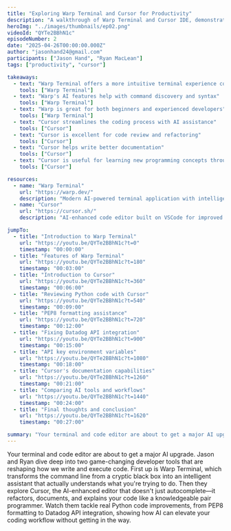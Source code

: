 ```yaml
---
title: "Exploring Warp Terminal and Cursor for Productivity"
description: "A walkthrough of Warp Terminal and Cursor IDE, demonstrating how these AI-enhanced tools can significantly boost developer productivity and workflow."
heroImg: "../images/thumbnails/ep02.png"
videoId: "QYTe2BBhN1c"
episodeNumber: 2
date: "2025-04-26T00:00:00.000Z"
author: "jasonhand24@gmail.com"
participants: ["Jason Hand", "Ryan MacLean"]
tags: ["productivity", "cursor"]

takeaways:
  - text: "Warp Terminal offers a more intuitive terminal experience compared to traditional terminals"
    tools: ["Warp Terminal"]
  - text: "Warp's AI features help with command discovery and syntax"
    tools: ["Warp Terminal"]
  - text: "Warp is great for both beginners and experienced developers"
    tools: ["Warp Terminal"]
  - text: "Cursor streamlines the coding process with AI assistance"
    tools: ["Cursor"]
  - text: "Cursor is excellent for code review and refactoring"
    tools: ["Cursor"]
  - text: "Cursor helps write better documentation"
    tools: ["Cursor"]
  - text: "Cursor is useful for learning new programming concepts through AI explanations"
    tools: ["Cursor"]

resources:
  - name: "Warp Terminal"
    url: "https://warp.dev/"
    description: "Modern AI-powered terminal application with intelligent command assistance"
  - name: "Cursor"
    url: "https://cursor.sh/"
    description: "AI-enhanced code editor built on VSCode for improved development workflow"

jumpTo:
  - title: "Introduction to Warp Terminal"
    url: "https://youtu.be/QYTe2BBhN1c?t=0"
    timestamp: "00:00:00"
  - title: "Features of Warp Terminal"
    url: "https://youtu.be/QYTe2BBhN1c?t=180"
    timestamp: "00:03:00"
  - title: "Introduction to Cursor"
    url: "https://youtu.be/QYTe2BBhN1c?t=360"
    timestamp: "00:06:00"
  - title: "Reviewing Python code with Cursor"
    url: "https://youtu.be/QYTe2BBhN1c?t=540"
    timestamp: "00:09:00"
  - title: "PEP8 formatting assistance"
    url: "https://youtu.be/QYTe2BBhN1c?t=720"
    timestamp: "00:12:00"
  - title: "Fixing Datadog API integration"
    url: "https://youtu.be/QYTe2BBhN1c?t=900"
    timestamp: "00:15:00"
  - title: "API key environment variables"
    url: "https://youtu.be/QYTe2BBhN1c?t=1080"
    timestamp: "00:18:00"
  - title: "Cursor's documentation capabilities"
    url: "https://youtu.be/QYTe2BBhN1c?t=1260"
    timestamp: "00:21:00"
  - title: "Comparing AI tools and workflows"
    url: "https://youtu.be/QYTe2BBhN1c?t=1440"
    timestamp: "00:24:00"
  - title: "Final thoughts and conclusion"
    url: "https://youtu.be/QYTe2BBhN1c?t=1620"
    timestamp: "00:27:00"

summary: "Your terminal and code editor are about to get a major AI upgrade. Jason and Ryan dive deep into two game-changing developer tools that are reshaping how we write and execute code. First up is Warp Terminal, which transforms the command line from a cryptic black box into an intelligent assistant that actually understands what you're trying to do. Then they explore Cursor, the AI-enhanced editor that doesn't just autocomplete—it refactors, documents, and explains your code like a knowledgeable pair programmer. Watch them tackle real Python code improvements, from PEP8 formatting to Datadog API integration, showing how AI can elevate your coding workflow without getting in the way."
---
```


Your terminal and code editor are about to get a major AI upgrade. Jason and Ryan dive deep into two game-changing developer tools that are reshaping how we write and execute code. First up is Warp Terminal, which transforms the command line from a cryptic black box into an intelligent assistant that actually understands what you're trying to do. Then they explore Cursor, the AI-enhanced editor that doesn't just autocomplete—it refactors, documents, and explains your code like a knowledgeable pair programmer. Watch them tackle real Python code improvements, from PEP8 formatting to Datadog API integration, showing how AI can elevate your coding workflow without getting in the way. 